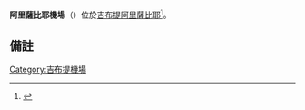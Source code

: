 {{Infobox Airport |
  airport_name = 阿里薩比耶機場<br>Ali-Sabieh Airport|
  type =  |
  run by =  |
  opened = |
  city = [[阿里薩比耶|阿里薩比耶]] |
  distance_to_city = |
  elevation =  |
  coordinates  = |
  IATA = AII |
  ICAO = HDAS |
}}
'''阿里薩比耶機場'''（{{airport codes|AII|HDAS}}）位於[[吉布提|吉布提]][[阿里薩比耶|阿里薩比耶]]<ref>{{Cite web |url=http://gc.kls2.com/airport/HDAS |title=存档副本 |access-date=2009-03-08 |archive-date=2016-03-04 |archive-url=https://web.archive.org/web/20160304130340/http://gc.kls2.com/airport/HDAS |dead-url=no }}</ref>。

== 備註 ==
<references/>

[[Category:吉布提機場|Category:吉布提機場]]